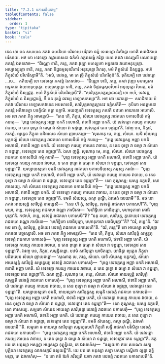 ```yaml
---
title: "7.2.1 បកាសនីយកម្ម"
tableOfContents: false
sidebar:
  order: 1
type: "tipitaka"
basket: "vi"
book: "cula"
---
```



<DynamicBreadcrumb />

<Division number="336" book="cula">

<Paragraph number="1522" book="cula">
តេន ខោ បន សមយេន ភគវា មហតិយា បរិសាយ បរិវុតោ ធម្មំ ទេសេន្តោ និសិន្នោ ហោតិ សរាជិកាយ បរិសាយ. អថ ខោ ទេវទត្តោ ឧដ្ឋាយាសនា ឯកំសំ ឧត្តរាសង្គំ ករិត្វា យេន ភគវា តេនញ្ជលឹ បណាមេត្វា ភគវន្តំ ឯតទវោច—  “ជិណ្ណោ ទានិ, ភន្តេ, ភគវា វុឌ្ឍោ មហល្លកោ អទ្ធគតោ វយោអនុប្បត្តោ. អប្បោស្សុក្កោ ទានិ, ភន្តេ, ភគវា ទិដ្ឋធម្មសុខវិហារំ អនុយុត្តោ វិហរតុ, មមំ ភិក្ខុសំឃំ និស្សជ្ជតុ. អហំ ភិក្ខុសំឃំ បរិហរិស្សាមី”តិ. “អលំ, ទេវទត្ត, មា តេ រុច្ចិ ភិក្ខុសំឃំ បរិហរិតុន៑”តិ.
</Paragraph>

<Paragraph number="1523" book="cula">
ទុតិយម្បិ ខោ ទេវទត្តោ …បេ…  តតិយម្បិ ខោ ទេវទត្តោ ភគវន្តំ ឯតទវោច—  “ជិណ្ណោ ទានិ, ភន្តេ, ភគវា វុឌ្ឍោ មហល្លកោ អទ្ធគតោ វយោអនុប្បត្តោ. អប្បោស្សុក្កោ ទានិ, ភន្តេ, ភគវា ទិដ្ឋធម្មសុខវិហារំ អនុយុត្តោ វិហរតុ, មមំ ភិក្ខុសំឃំ និស្សជ្ជតុ. អហំ ភិក្ខុសំឃំ បរិហរិស្សាមី”តិ.
</Paragraph>

<Paragraph number="1524" book="cula">
“សារិបុត្តមោគ្គល្លានានម្បិ ខោ អហំ, ទេវទត្ត, ភិក្ខុសំឃំ ន និស្សជ្ជេយ្យំ, កឹ បន តុយ្ហំ ឆវស្ស ខេឡាសកស្សា”តិ. អថ ខោ ទេវទត្តោ—  សរាជិកាយ មំ ភគវា បរិសាយ ខេឡាសកវាទេន អបសាទេតិ, សារិបុត្តមោគ្គល្លានេវ ឧក្កំសតីតិ—  កុបិតោ អនត្តមនោ ភគវន្តំ អភិវាទេត្វា បទក្ខិណំ កត្វា បក្កាមិ. អយញ្ចរហិ ទេវទត្តស្ស ភគវតិ បឋមោ អាឃាតោ អហោសិ.
</Paragraph>

<Paragraph number="1525" book="cula">
អថ ខោ ភគវា ភិក្ខូ អាមន្តេសិ—  “តេន ហិ, ភិក្ខវេ, សំឃោ ទេវទត្តស្ស រាជគហេ បកាសនីយំ កម្មំ ករោតុ—  ‘បុព្ពេ ទេវទត្តស្ស អញ្ញា បកតិ អហោសិ, ឥទានិ អញ្ញា បកតិ. យំ ទេវទត្តោ ករេយ្យ កាយេន វាចាយ, ន តេន ពុទ្ធោ វា ធម្មោ វា សំឃោ វា ទដ្ឋព្ពោ, ទេវទត្តោវ តេន ទដ្ឋព្ពោ’តិ. ឯវញ្ច បន, ភិក្ខវេ, កាតព្ពំ. ព្យត្តេន ភិក្ខុនា បដិពលេន សំឃោ ញាបេតព្ពោ—
</Paragraph>

</Division>
<Division number="337" book="cula">

<Paragraph number="1526" book="cula">
‘សុណាតុ មេ, ភន្តេ, សំឃោ. យទិ សំឃស្ស បត្តកល្លំ សំឃោ ទេវទត្តស្ស រាជគហេ បកាសនីយំ កម្មំ ករេយ្យ—  “បុព្ពេ ទេវទត្តស្ស អញ្ញា បកតិ អហោសិ, ឥទានិ អញ្ញា បកតិ. យំ ទេវទត្តោ ករេយ្យ កាយេន វាចាយ, ន តេន ពុទ្ធោ វា ធម្មោ វា សំឃោ វា ទដ្ឋព្ពោ, ទេវទត្តោវ តេន ទដ្ឋព្ពោ”តិ. ឯសា ញត្តិ.
</Paragraph>

<Paragraph number="1527" book="cula">
សុណាតុ មេ, ភន្តេ, សំឃោ. សំឃោ ទេវទត្តស្ស រាជគហេ បកាសនីយំ កម្មំ ករោតិ—  “បុព្ពេ ទេវទត្តស្ស អញ្ញា បកតិ អហោសិ, ឥទានិ អញ្ញា បកតិ. យំ ទេវទត្តោ ករេយ្យ កាយេន វាចាយ, ន តេន ពុទ្ធោ វា ធម្មោ វា សំឃោ វា ទដ្ឋព្ពោ, ទេវទត្តោវ តេន ទដ្ឋព្ពោ”តិ. យស្សាយស្មតោ ខមតិ ទេវទត្តស្ស រាជគហេ បកាសនីយស្ស កម្មស្ស ករណំ—  “បុព្ពេ ទេវទត្តស្ស អញ្ញា បកតិ អហោសិ, ឥទានិ អញ្ញា បកតិ, យំ ទេវទត្តោ ករេយ្យ កាយេន វាចាយ, ន តេន ពុទ្ធោ វា ធម្មោ វា សំឃោ វា ទដ្ឋព្ពោ, ទេវទត្តោវ តេន ទដ្ឋព្ពោ”តិ—  សោ តុណ្ហស្ស; យស្ស នក្ខមតិ, សោ ភាសេយ្យ.
</Paragraph>

<Paragraph number="1528" book="cula">
កតំ សំឃេន ទេវទត្តស្ស រាជគហេ បកាសនីយំ កម្មំ—  “បុព្ពេ ទេវទត្តស្ស អញ្ញា បកតិ អហោសិ, ឥទានិ អញ្ញា បកតិ. យំ ទេវទត្តោ ករេយ្យ កាយេន វាចាយ, ន តេន ពុទ្ធោ វា ធម្មោ វា សំឃោ វា ទដ្ឋព្ពោ, ទេវទត្តោវ តេន ទដ្ឋព្ពោ”តិ. ខមតិ សំឃស្ស, តស្មា តុណ្ហី, ឯវមេតំ ធារយាមី’”តិ.
</Paragraph>

</Division>
<Division number="338" book="cula">

<Paragraph number="1529" book="cula">
អថ ខោ ភគវា អាយស្មន្តំ សារិបុត្តំ អាមន្តេសិ—  “តេន ហិ ត្វំ, សារិបុត្ត, ទេវទត្តំ រាជគហេ បកាសេហី”តិ. “បុព្ពេ មយា, ភន្តេ, ទេវទត្តស្ស រាជគហេ វណ្ណោ ភាសិតោ—  ‘មហិទ្ធិកោ គោធិបុត្តោ, មហានុភាវោ គោធិបុត្តោ’តិ. កថាហំ, ភន្តេ, ទេវទត្តំ រាជគហេ បកាសេមី”តិ? “ននុ តយា, សារិបុត្ត, ភូតោយេវ ទេវទត្តស្ស រាជគហេ វណ្ណោ ភាសិតោ—  ‘មហិទ្ធិកោ គោធិបុត្តោ, មហានុភាវោ គោធិបុត្តោ’”តិ? “ឯវំ, ភន្តេ”តិ. “ឯវមេវ ខោ ត្វំ, សារិបុត្ត, ភូតំយេវ ទេវទត្តំ រាជគហេ បកាសេហី”តិ. “ឯវំ, ភន្តេ”តិ ខោ អាយស្មា សារិបុត្តោ ភគវតោ បច្ចស្សោសិ.
</Paragraph>

<Paragraph number="1530" book="cula">
អថ ខោ ភគវា ភិក្ខូ អាមន្តេសិ—  “តេន ហិ, ភិក្ខវេ, សំឃោ សារិបុត្តំ សម្មន្នតុ ទេវទត្តំ រាជគហេ បកាសេតុំ—  ‘បុព្ពេ ទេវទត្តស្ស អញ្ញា បកតិ អហោសិ, ឥទានិ អញ្ញា បកតិ. យំ ទេវទត្តោ ករេយ្យ កាយេន វាចាយ, ន តេន ពុទ្ធោ វា ធម្មោ វា សំឃោ វា ទដ្ឋព្ពោ, ទេវទត្តោវ តេន ទដ្ឋព្ពោ’តិ. ឯវញ្ច បន, ភិក្ខវេ, សម្មន្និតព្ពោ. បឋមំ សារិបុត្តោ យាចិតព្ពោ. យាចិត្វា ព្យត្តេន ភិក្ខុនា បដិពលេន សំឃោ ញាបេតព្ពោ—
</Paragraph>

<Paragraph number="1531" book="cula">
‘សុណាតុ មេ, ភន្តេ, សំឃោ. យទិ សំឃស្ស បត្តកល្លំ, សំឃោ អាយស្មន្តំ សារិបុត្តំ សម្មន្នេយ្យ ទេវទត្តំ រាជគហេ បកាសេតុំ—  “បុព្ពេ ទេវទត្តស្ស អញ្ញា បកតិ អហោសិ, ឥទានិ អញ្ញា បកតិ. យំ ទេវទត្តោ ករេយ្យ កាយេន វាចាយ, ន តេន ពុទ្ធោ វា ធម្មោ វា សំឃោ វា ទដ្ឋព្ពោ, ទេវទត្តោវ តេន ទដ្ឋព្ពោ”តិ. ឯសា ញត្តិ.
</Paragraph>

<Paragraph number="1532" book="cula">
សុណាតុ មេ, ភន្តេ, សំឃោ. សំឃោ អាយស្មន្តំ សារិបុត្តំ សម្មន្នតិ ទេវទត្តំ រាជគហេ បកាសេតុំ—  “បុព្ពេ ទេវទត្តស្ស អញ្ញា បកតិ អហោសិ, ឥទានិ អញ្ញា បកតិ, យំ ទេវទត្តោ ករេយ្យ កាយេន វាចាយ, ន តេន ពុទ្ធោ វា ធម្មោ វា សំឃោ វា ទដ្ឋព្ពោ, ទេវទត្តោវ តេន ទដ្ឋព្ពោ”តិ. យស្សាយស្មតោ ខមតិ, អាយស្មតោ សារិបុត្តស្ស សម្មុតិ ទេវទត្តំ រាជគហេ បកាសេតុំ—  “បុព្ពេ ទេវទត្តស្ស អញ្ញា បកតិ អហោសិ, ឥទានិ អញ្ញា បកតិ, យំ ទេវទត្តោ ករេយ្យ កាយេន វាចាយ, ន តេន ពុទ្ធោ វា ធម្មោ វា សំឃោ វា ទដ្ឋព្ពោ, ទេវទត្តោវ តេន ទដ្ឋព្ពោ”តិ—  សោ តុណ្ហស្ស; យស្ស នក្ខមតិ, សោ ភាសេយ្យ.
</Paragraph>

<Paragraph number="1533" book="cula">
សម្មតោ សំឃេន អាយស្មា សារិបុត្តោ ទេវទត្តំ រាជគហេ បកាសេតុំ—  “បុព្ពេ ទេវទត្តស្ស អញ្ញា បកតិ អហោសិ, ឥទានិ អញ្ញា បកតិ. យំ ទេវទត្តោ ករេយ្យ កាយេន វាចាយ, ន តេន ពុទ្ធោ វា ធម្មោ វា សំឃោ វា ទដ្ឋព្ពោ, ទេវទត្តោវ តេន ទដ្ឋព្ពោ”តិ. ខមតិ សំឃស្ស, តស្មា តុណ្ហី, ឯវមេតំ ធារយាមី’”តិ.
</Paragraph>

<Paragraph number="1534" book="cula">
សម្មតោ ច អាយស្មា សារិបុត្តោ សម្ពហុលេហិ ភិក្ខូហិ សទ្ធឹ រាជគហំ បវិសិត្វា ទេវទត្តំ រាជគហេ បកាសេសិ—  “បុព្ពេ ទេវទត្តស្ស អញ្ញា បកតិ អហោសិ, ឥទានិ អញ្ញា បកតិ. យំ ទេវទត្តោ ករេយ្យ កាយេន វាចាយ, ន តេន ពុទ្ធោ វា ធម្មោ វា សំឃោ វា ទដ្ឋព្ពោ, ទេវទត្តោវ តេន ទដ្ឋព្ពោ”តិ. តត្ថ យេ តេ មនុស្សា អស្សទ្ធា អប្បសន្នា ទុព្ពុទ្ធិនោ, តេ ឯវមាហំសុ—  “ឧសូយកា ឥមេ សមណា សក្យបុត្តិយា ទេវទត្តស្ស លាភសក្ការំ ឧសូយន្តី”តិ. យេ បន តេ មនុស្សា សទ្ធា បសន្នា បណ្ឌិតា ព្យត្តា ពុទ្ធិមន្តោ, តេ ឯវមាហំសុ—  “ន ខោ ឥទំ ឱរកំ ភវិស្សតិ យថា ភគវា ទេវទត្តំ រាជគហេ បកាសាបេតី”តិ.
</Paragraph>
</Division>